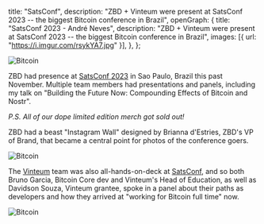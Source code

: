   title: "SatsConf",
  description:
    "ZBD + Vinteum were present at SatsConf 2023 -- the biggest Bitcoin conference in Brazil",
  openGraph: {
    title: "SatsConf 2023 - André Neves",
    description:
      "ZBD + Vinteum were present at SatsConf 2023 -- the biggest Bitcoin conference in Brazil",
    images: [{ url: "https://i.imgur.com/rsykYA7.jpg" }],
  },
};

<YouTube
  videoId="LlqdpUq2vnI"
  className="lg:w-full"
/>

<Image
  src="https://i.imgur.com/rsykYA7.jpg"
  alt="Bitcoin"
  className="rounded-full bg-gray-100 block mt-2 mb-5 mx-auto sm:float-right sm:ml-5 sm:mb-5 grayscale hover:grayscale-0"
  unoptimized
  priority
/>

ZBD had presence at [SatsConf 2023](https://satsconf.com.br) in Sao Paulo, Brazil this past November. Multiple team members had presentations and panels, including my talk on "Building the Future Now: Compounding Effects of Bitcoin and Nostr".

_P.S. All of our dope limited edition merch got sold out!_

ZBD had a beast "Instagram Wall" designed by Brianna d'Estries, ZBD's VP of Brand, that became a central point for photos of the conference goers.

<Image
  src="https://i.imgur.com/4tUta0M.jpg"
  alt="Bitcoin"
  className="rounded-full bg-gray-100 block mt-2 mb-5 mx-auto sm:float-right sm:ml-5 sm:mb-5 grayscale hover:grayscale-0"
  unoptimized
  priority
/>

The [Vinteum](https://vinteum.org) team was also all-hands-on-deck at [SatsConf](https://satsconf.com.br), and so both Bruno Garcia, Bitcoin Core dev and Vinteum's Head of Education, as well as Davidson Souza, Vinteum grantee, spoke in a panel about their paths as developers and how they arrived at "working for Bitcoin full time" now.

<Image
  src="https://i.imgur.com/KTO8ZyO.jpg"
  alt="Bitcoin"
  className="rounded-full bg-gray-100 block mt-2 mb-5 mx-auto sm:float-right sm:ml-5 sm:mb-5 grayscale hover:grayscale-0"
  unoptimized
  priority
/>

